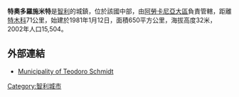 '''特奧多羅施米特'''是[[智利|智利]]的城鎮，位於該國中部，由[[阿勞卡尼亞大區|阿勞卡尼亞大區]]負責管轄，距離[[特木科|特木科]]71公里，始建於1981年1月12日，面積650平方公里，海拔高度32米，2002年人口15,504。

==外部連結==
* {{es}} [http://www.muniteodoro.cl/ Municipality of Teodoro Schmidt] {{Wayback|url=http://www.muniteodoro.cl/ |date=20141218052011 }}

{{Chile-geo-stub}}
[[Category:智利城市|Category:智利城市]]